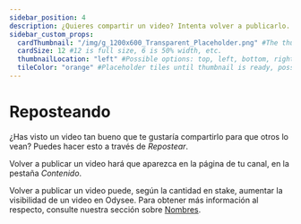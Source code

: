 ```yaml
---
sidebar_position: 4
description: ¿Quieres compartir un video? Intenta volver a publicarlo.
sidebar_custom_props:
  cardThumbnail: "/img/g_1200x600_Transparent_Placeholder.png" #The thumbnail on the category card.
  cardSize: 12 #12 is full size, 6 is 50% width, etc.
  thumbnailLocation: "left" #Possible options: top, left, bottom, right, none
  tileColor: "orange" #Placeholder tiles until thumbnail is ready, possible options: blue, cream, darkpurple, lightpurple, mauve, orange, pink, none
---
```


# Reposteando

¿Has visto un video tan bueno que te gustaría compartirlo para que otros lo vean? Puedes hacer esto a través de *Repostear*.

Volver a publicar un video hará que aparezca en la página de tu canal, en la pestaña *Contenido*.

Volver a publicar un video puede, según la cantidad en stake, aumentar la visibilidad de un video en Odysee. Para obtener más información al respecto, consulte nuestra sección sobre [Nombres](/es/category-blockchain/category-staking/naming).